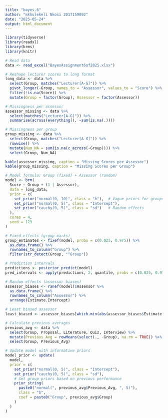 ```yaml
---
title: "bayes.6"
author: "mkhulekeli Nkosi 2017159092"
date: "2025-05-24"
output: html_document
---
```


```r
library(tidyverse)
library(readxl)
library(brms)
library(knitr)
```

```r
# Read data
data <- read_excel("BayesAssignment6of2025.xlsx")

# Reshape lecturer scores to long format
long_data <- data %>%
  select(Group, matches("Lecturer[A-G]")) %>%
  pivot_longer(-Group, names_to = "Assessor", values_to = "Score") %>%
  filter(!is.na(Score)) %>%
  mutate(Group = factor(Group), Assessor = factor(Assessor))
```

```r
# Missingness per assessor
assessor_missing <- data %>%
  select(matches("Lecturer[A-G]")) %>%
  summarise(across(everything(), ~sum(is.na(.))))

# Missingness per group
group_missing <- data %>%
  select(Group, matches("Lecturer[A-G]")) %>%
  rowwise() %>%
  mutate(Num_NA = sum(is.na(c_across(-Group)))) %>%
  select(Group, Num_NA)

kable(assessor_missing, caption = "Missing Scores per Assessor")
kable(group_missing, caption = "Missing Scores per Group")
```

```r
# Model formula: Group (fixed) + Assessor (random)
model <- brm(
  Score ~ Group + (1 | Assessor),
  data = long_data,
  prior = c(
    set_prior("normal(0, 10)", class = "b"),  # Vague priors for groups
    set_prior("normal(0, 5)", class = "Intercept"),
    set_prior("cauchy(0, 5)", class = "sd")   # Random effects
  ),
  cores = 4,
  seed = 123
)
```

```r
# Fixed effects (group marks)
group_estimates <- fixef(model, probs = c(0.025, 0.975)) %>%
  as.data.frame() %>%
  rownames_to_column("Group") %>%
  filter(str_detect(Group, "^Group"))

# Prediction intervals
predictions <- posterior_predict(model)
pred_intervals <- apply(predictions, 2, quantile, probs = c(0.025, 0.975))
```

```r
# Random effects (assessor biases)
assessor_biases <- ranef(model)$Assessor %>%
  as.data.frame() %>%
  rownames_to_column("Assessor") %>%
  arrange(Estimate.Intercept)

# Least biased assessor
least_biased <- assessor_biases[which.min(abs(assessor_biases$Estimate.Intercept)), ]
```

```r
# Calculate previous averages
previous_avg <- data %>%
  select(Group, Proposal, Literature, Quiz, Interview) %>%
  mutate(Previous_Avg = rowMeans(select(., -Group), na.rm = TRUE)) %>%
  select(Group, Previous_Avg)

# Update model with informative priors
model_prior <- update(
  model,
  prior = c(
    set_prior("normal(0, 5)", class = "Intercept"),
    set_prior("cauchy(0, 5)", class = "sd"),
    # Set group priors based on previous performance
    prior_string(
      paste0("normal(", previous_avg$Previous_Avg, ", 5)"), 
      class = "b", 
      coef = paste0("Group", previous_avg$Group)
    )
  )
)
```

